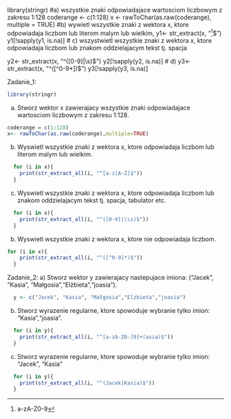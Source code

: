 library(stringr)
#a) wszystkie znaki odpowiadajace wartosciom liczbowym z zakresu 1:128
coderange <- c(1:128)
x <- rawToChar(as.raw(coderange), multiple = TRUE)
#b) wywietl wszystkie znaki z wektora x, ktore odpowiadaja liczbom lub literom malym lub wielkim,
y1<- str_extract(x, "^[a-zA-Z0-9]$")
y1[!sapply(y1, is.na)]
# c) wszystwietl wszystkie znaki z wektora x, ktore odpowiadaja liczbom lub znakom oddzielajacym tekst tj. spacja 

y2<- str_extract(x, "^([0-9]|\\s)$")
y2[!sapply(y2, is.na)]
# d)
y3<- str_extract(x, "^([^0-9*])$")
y3[!sapply(y3, is.na)]


Zadanie_1:
```r
library(stringr)
```
a) Stworz wektor x zawierajacy wszystkie znaki odpowiadajace wartosciom liczbowym z zakresu 1:128.
```r
coderange = c(1:128)
x<- rawToChar(as.raw(coderange),multiple=TRUE)
```
b) Wyswietl wszystkie znaki z wektora x, ktore odpowiadaja liczbom lub literom malym lub wielkim.
```r
  for (i in x){
    print(str_extract_all(i, "^[a-z|A-Z]$"))
  }
```
c) Wyswietl wszystkie znaki z wektora x, ktore odpowiadaja liczbom lub znakom oddzielajacym tekst tj. spacja, tabulator etc.
```r
  for (i in x){
    print(str_extract_all(i, "^([0-9]|\\s)$"))
  }
```
b) Wyswietl wszystkie znaki z wektora x, ktore nie odpowiadaja liczbom.
```r
for (i in x){
    print(str_extract_all(i, "^([^0-9]*)$"))
  }
```
Zadanie_2:
a) Stworz wektor y zawierajacy nastepujace imiona: ("Jacek", "Kasia", "Małgosia","Elżbieta","joasia").
```r
  y <- c("Jacek", "Kasia", "Małgosia","Elżbieta","joasia")
```
b) Stworz wyrazenie regularne, ktore spowoduje wybranie tylko imion: "Kasia","joasia".
```r

  for (i in y){
    print(str_extract_all(i, "^[a-zA-Z0-]9]+(asia)$"))
  }
```
c) Stworz wyrazenie regularne, ktore spowoduje wybranie tylko imion: "Jacek", "Kasia"
```r

  for (i in y){
    print(str_extract_all(i, "^(Jacek|Kasia)$"))
  }
```